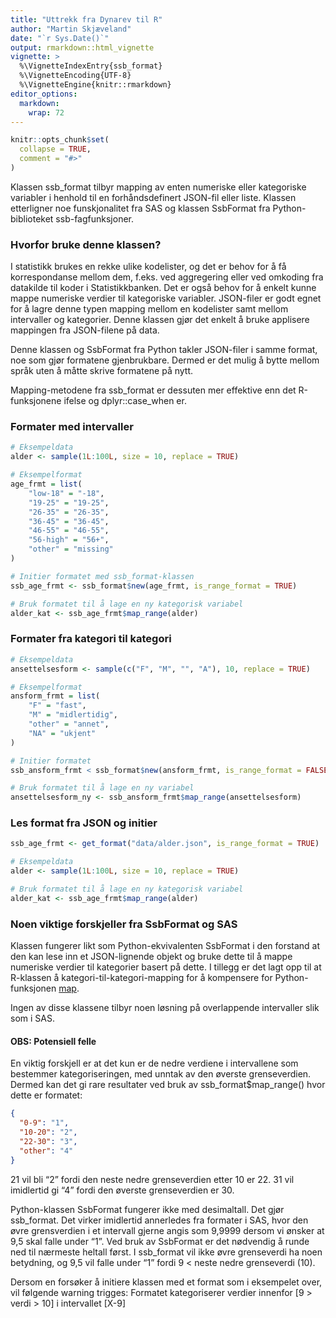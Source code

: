 ```yaml
---
title: "Uttrekk fra Dynarev til R"
author: "Martin Skjæveland"
date: "`r Sys.Date()`"
output: rmarkdown::html_vignette
vignette: >
  %\VignetteIndexEntry{ssb_format}
  %\VignetteEncoding{UTF-8}
  %\VignetteEngine{knitr::rmarkdown}
editor_options: 
  markdown: 
    wrap: 72
---
```


```r
knitr::opts_chunk$set(
  collapse = TRUE,
  comment = "#>"
)
```

Klassen ssb_format tilbyr mapping av enten numeriske eller kategoriske
variabler i henhold til en forhåndsdefinert JSON-fil eller liste.
Klassen etterligner noe funskjonalitet fra SAS og klassen SsbFormat fra
Python-biblioteket ssb-fagfunksjoner.

### Hvorfor bruke denne klassen?

I statistikk brukes en rekke ulike kodelister, og det er behov for å få
korrespondanse mellom dem, f.eks. ved aggregering eller ved omkoding fra
datakilde til koder i Statistikkbanken. Det er også behov for å enkelt
kunne mappe numeriske verdier til kategoriske variabler. JSON-filer er
godt egnet for å lagre denne typen mapping mellom en kodelister samt
mellom intervaller og kategorier. Denne klassen gjør det enkelt å bruke
applisere mappingen fra JSON-filene på data.

Denne klassen og SsbFormat fra Python takler JSON-filer i samme format,
noe som gjør formatene gjenbrukbare. Dermed er det mulig å bytte mellom
språk uten å måtte skrive formatene på nytt.

Mapping-metodene fra ssb_format er dessuten mer effektive enn det
R-funksjonene ifelse og dplyr::case_when er.

### Formater med intervaller
```r
# Eksempeldata
alder <- sample(1L:100L, size = 10, replace = TRUE)

# Eksempelformat
age_frmt = list(
    "low-18" = "-18",
    "19-25" = "19-25",
    "26-35" = "26-35",
    "36-45" = "36-45",
    "46-55" = "46-55",
    "56-high" = "56+",
    "other" = "missing"
)

# Initier formatet med ssb_format-klassen
ssb_age_frmt <- ssb_format$new(age_frmt, is_range_format = TRUE)

# Bruk formatet til å lage en ny kategorisk variabel
alder_kat <- ssb_age_frmt$map_range(alder)

```

### Formater fra kategori til kategori
```r
# Eksempeldata
ansettelsesform <- sample(c("F", "M", "", "A"), 10, replace = TRUE)

# Eksempelformat
ansform_frmt = list(
    "F" = "fast",
    "M" = "midlertidig",
    "other" = "annet",
    "NA" = "ukjent"
)

# Initier formatet
ssb_ansform_frmt < ssb_format$new(ansform_frmt, is_range_format = FALSE)

# Bruk formatet til å lage en ny variabel
ansettelsesform_ny <- ssb_ansform_frmt$map_range(ansettelsesform)

```

### Les format fra JSON og initier

```r
ssb_age_frmt <- get_format("data/alder.json", is_range_format = TRUE)

# Eksempeldata
alder <- sample(1L:100L, size = 10, replace = TRUE)

# Bruk formatet til å lage en ny kategorisk variabel
alder_kat <- ssb_age_frmt$map_range(alder)

```

### Noen viktige forskjeller fra SsbFormat og SAS

Klassen fungerer likt som Python-ekvivalenten SsbFormat i den forstand
at den kan lese inn et JSON-lignende objekt og bruke dette til å mappe
numeriske verdier til kategorier basert på dette. I tillegg er det lagt
opp til at R-klassen å kategori-til-kategori-mapping for å kompensere
for Python-funksjonen
[map](https://docs.python.org/3/library/functions.html#map){.uri}.

Ingen av disse klassene tilbyr noen løsning på overlappende intervaller
slik som i SAS.

#### OBS: Potensiell felle

En viktig forskjell er at det kun er de nedre verdiene i intervallene
som bestemmer kategoriseringen, med unntak av den øverste grenseverdien.
Dermed kan det gi rare resultater ved bruk av
ssb_format\$map_range() hvor dette er formatet:

``` json
{
  "0-9": "1", 
  "10-20": "2", 
  "22-30": "3", 
  "other": "4" 
}
```

21 vil bli "2" fordi den neste nedre grenseverdien etter 10 er 22. 31
vil imidlertid gi "4" fordi den øverste grenseverdien er 30.

Python-klassen SsbFormat fungerer ikke med desimaltall. Det gjør
ssb_format. Det virker imidlertid annerledes fra formater i SAS, hvor
den øvre grensverdien i et intervall gjerne angis som 9,9999 dersom vi
ønsker at 9,5 skal falle under "1". Ved bruk av SsbFormat er det
nødvendig å runde ned til nærmeste heltall først. I ssb_format vil ikke
øvre grenseverdi ha noen betydning, og 9,5 vil falle under "1" fordi 9
\< neste nedre grenseverdi (10).

Dersom en forsøker å initiere klassen med et format som i eksempelet over,
vil følgende warning trigges: Formatet kategoriserer verdier innenfor 
[9 > verdi > 10] i intervallet [X-9]
